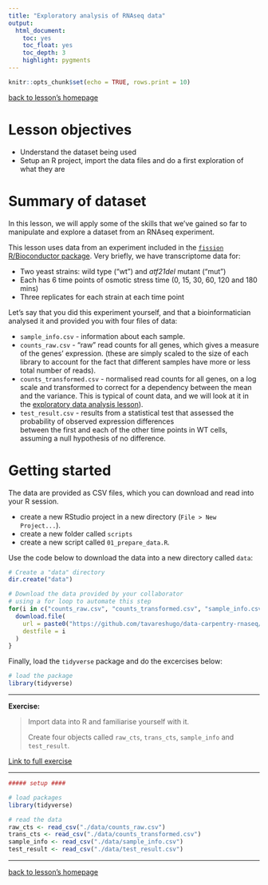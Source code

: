 ```yaml
---
title: "Exploratory analysis of RNAseq data"
output:
  html_document:
    toc: yes
    toc_float: yes
    toc_depth: 3
    highlight: pygments
---
```



```r
knitr::opts_chunk$set(echo = TRUE, rows.print = 10)
```

[back to lesson's homepage](https://tavareshugo.github.io/data-carpentry-rnaseq/)

# Lesson objectives

* Understand the dataset being used
* Setup an R project, import the data files and do a first exploration of what they are


# Summary of dataset

In this lesson, we will apply some of the skills that we've gained so far to manipulate 
and explore a dataset from an RNAseq experiment. 

This lesson uses data from an experiment included in the 
[`fission` R/Bioconductor package](https://bioconductor.org/packages/release/data/experiment/vignettes/fission/inst/doc/fission.html). 
Very briefly, we have transcriptome data for:

* Two yeast strains: wild type ("wt") and _atf21del_ mutant ("mut")
* Each has 6 time points of osmotic stress time (0, 15, 30, 60, 120 and 180 mins)
* Three replicates for each strain at each time point

Let's say that you did this experiment yourself, and that a bioinformatician 
analysed it and provided you with four files of data:

* `sample_info.csv` - information about each sample.
* `counts_raw.csv` - "raw" read counts for all genes, which gives a measure of the genes' expression. 
(these are simply scaled to the size of each library to account for the fact that 
different samples have more or less total number of reads).
* `counts_transformed.csv` - normalised read counts for all genes, on a log scale and transformed to correct 
for a dependency between the mean and the variance. This is typical of count data,
and we will look at it in the [exploratory data analysis lesson](02_rnaseq_exploratory.html)).
* `test_result.csv` - results from a statistical test that assessed the probability of observed expression differences  
between the first and each of the other time points in WT cells, assuming a null hypothesis of no difference.


# Getting started

The data are provided as CSV files, which you can download and read 
into your R session.

* create a new RStudio project in a new directory (`File > New Project...`). 
* create a new folder called `scripts` 
* create a new script called `01_prepare_data.R`.

Use the code below to download the data into a new directory called `data`:

```r
# Create a "data" directory
dir.create("data")

# Download the data provided by your collaborator
# using a for loop to automate this step
for(i in c("counts_raw.csv", "counts_transformed.csv", "sample_info.csv", "test_result.csv")){
  download.file(
    url = paste0("https://github.com/tavareshugo/data-carpentry-rnaseq/blob/master/data/", i, "?raw=true"),
    destfile = i
  )
}
```


Finally, load the `tidyverse` package and do the excercises below:

```r
# load the package
library(tidyverse)
```


----

**Exercise:**

> Import data into R and familiarise yourself with it.
>
> Create four objects called `raw_cts`, `trans_cts`, `sample_info` and `test_result`.

[Link to full exercise](00_exercises.html#11_import_data)

----

```r
##### setup ####

# load packages
library(tidyverse)

# read the data
raw_cts <- read_csv("./data/counts_raw.csv")
trans_cts <- read_csv("./data/counts_transformed.csv")
sample_info <- read_csv("./data/sample_info.csv")
test_result <- read_csv("./data/test_result.csv")
```


----

[back to lesson's homepage](https://tavareshugo.github.io/data-carpentry-rnaseq/)
